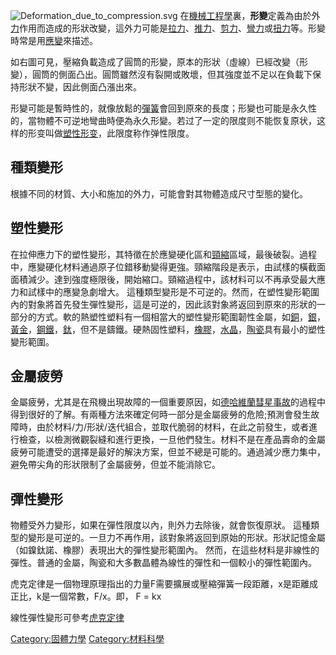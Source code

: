 {{NoteTA|G1=物理學}}
{{Unreferenced|time=2021-12-31T12:17:45+00:00}}
[[File:Deformation_due_to_compression.svg|right]]
在[[機械工程學|機械工程學]]裏，'''形變'''定義為由於外[[力|力]]作用而造成的形狀改變，這外力可能是[[強度|拉力]]、[[抗壓強度|推力]]、[[抗剪強度|剪力]]、[[抗彎強度|彎力]]或[[扭力|扭力]]等。形變時常是用[[应变_(物理学)|應變]]來描述。

如右圖可見，壓縮負載造成了圓筒的形變，原本的形狀（虛線）已經改變（形變），圓筒的側面凸出。圓筒雖然沒有裂開或敗壞，但其強度並不足以在負載下保持形狀不變，因此側面凸漲出來。

形變可能是暫時性的，就像放鬆的[[彈簧|彈簧]]會回到原來的長度；形變也可能是永久性的，當物體不可逆地彎曲時便為永久形變。若过了一定的限度则不能恢复原状，这样的形变叫做[[塑性形变|塑性形变]]，此限度称作弹性限度。

== 種類變形 ==
根據不同的材質、大小和施加的外力，可能會對其物體造成尺寸型態的變化。

== 塑性變形 ==
在拉伸應力下的塑性變形，其特徵在於應變硬化區和[[頸縮|頸縮]]區域，最後破裂。過程中，應變硬化材料通過原子位錯移動變得更強。頸縮階段是表示，由試樣的橫截面面積減少。達到強度極限後，開始縮口。頸縮過程中，該材料可以不再承受最大應力和試樣中的應變急劇增大。
這種類型變形是不可逆的。然而，在塑性變形範圍內的對象將首先發生彈性變形，這是可逆的，因此該對象將返回到原來的形狀的一部分的方式。軟的熱塑性塑料有一個相當大的塑​性變形範圍韌性金屬，如[[銅|銅]]，[[銀|銀]]，[[黃金|黃金]]，[[鋼鐵|鋼鐵]]，[[鈦|鈦]]，但不是鑄鐵。硬熱固性塑料，[[橡膠|橡膠]]，[[水晶|水晶]]，[[陶瓷|陶瓷]]具有最小的塑性變形範圍。

== 金屬疲勞 ==
金屬疲勞，尤其是在飛機出現故障的一個重要原因，如[[英国海外航空781号班机空难|德哈維蘭彗星事故]]的過程中得到很好的了解。有兩種方法來確定何時一部分是金屬疲勞的危險;預測會發生故障時，由於材料/力/形狀/迭代組合，並取代脆弱的材料，在此之前發生，或者進行檢查，以檢測微觀裂縫和進行更換，一旦他們發生。材料不是在產品壽命的金屬疲勞可能遭受的選擇是最好的解決方案，但並不總是可能的。通過減少應力集中，避免帶尖角的形狀限制了金屬疲勞，但並不能消除它。

== 彈性變形 ==
物體受外力變形，如果在彈性限度以內，則外力去除後，就會恢復原狀。
這種類型的變形是可逆的。一旦力不再作用，該對象將返回到原始的形狀。形狀記憶金屬（如鎳鈦諾、橡膠）表現出大的彈性變形範圍內。
然而，在這些材料是非線性的彈性。普通的金屬，陶瓷和大多數晶體為線性的彈性和一個較小的彈性範圍內。

虎克定律是一個物理原理指出的力量F需要擴展或壓縮彈簧一段距離，x是距離成正比，k是一個常數，F/x。即，
F = kx

線性彈性變形可參考[[虎克定律|虎克定律]]

{{连续介质力学}}
{{normdaten}}
{{DEFAULTSORT:X}}
[[Category:固體力學|Category:固體力學]]
[[Category:材料科學|Category:材料科學]]